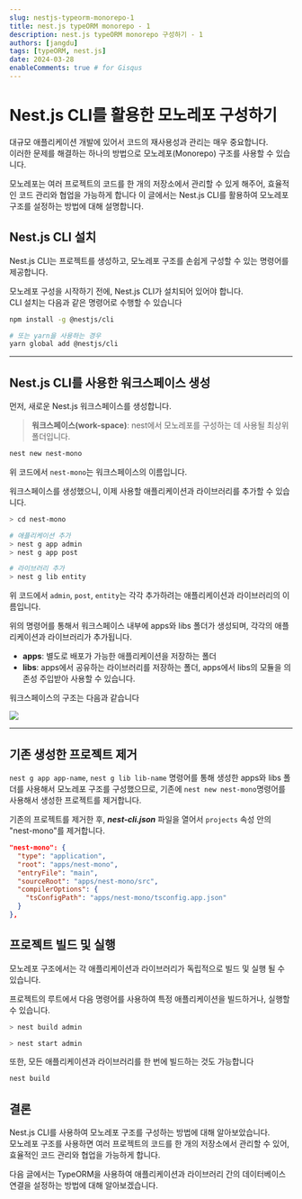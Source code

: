 ```yaml
---
slug: nestjs-typeorm-monorepo-1
title: nest.js typeORM monorepo - 1
description: nest.js typeORM monorepo 구성하기 - 1
authors: [jangdu]
tags: [typeORM, nest.js]
date: 2024-03-28
enableComments: true # for Gisqus
---
```


# Nest.js CLI를 활용한 모노레포 구성하기

대규모 애플리케이션 개발에 있어서 코드의 재사용성과 관리는 매우 중요합니다. <br />
이러한 문제를 해결하는 하나의 방법으로 모노레포(Monorepo) 구조를 사용할 수 있습니다.

모노레포는 여러 프로젝트의 코드를 한 개의 저장소에서 관리할 수 있게 해주어, 효율적인 코드 관리와 협업을 가능하게 합니다 이 글에서는 Nest.js CLI를 활용하여 모노레포 구조를 설정하는 방법에 대해 설명합니다.

## Nest.js CLI 설치

Nest.js CLI는 프로젝트를 생성하고, 모노레포 구조를 손쉽게 구성할 수 있는 명령어를 제공합니다.

모노레포 구성을 시작하기 전에, Nest.js CLI가 설치되어 있어야 합니다.<br />
CLI 설치는 다음과 같은 명령어로 수행할 수 있습니다

```bash title="Nest.js CLI 설치"
npm install -g @nestjs/cli

# 또는 yarn을 사용하는 경우
yarn global add @nestjs/cli
```

---

## Nest.js CLI를 사용한 워크스페이스 생성

먼저, 새로운 Nest.js 워크스페이스를 생성합니다.<br />

> **워크스페이스(work-space)**: nest에서 모노레포를 구성하는 데 사용될 최상위 폴더입니다.

```bash
nest new nest-mono
```

위 코드에서 `nest-mono`는 워크스페이스의 이름입니다.

워크스페이스를 생성했으니, 이제 사용할 애플리케이션과 라이브러리를 추가할 수 있습니다.

```bash
> cd nest-mono

# 애플리케이션 추가
> nest g app admin
> nest g app post

# 라이브러리 추가
> nest g lib entity
```

위 코드에서 `admin`, `post`, `entity`는 각각 추가하려는 애플리케이션과 라이브러리의 이름입니다.

위의 명령어를 통해서 워크스페이스 내부에 apps와 libs 폴더가 생성되며, 각각의 애플리케이션과 라이브러리가 추가됩니다.

- **apps**: 별도로 배포가 가능한 애플리케이션을 저장하는 폴더 <br />
- **libs**: apps에서 공유하는 라이브러리를 저장하는 폴더, apps에서 libs의 모듈을 의존성 주입받아 사용할 수 있습니다.

워크스페이스의 구조는 다음과 같습니다

![](./images/monorepo-img.png)

---

## 기존 생성한 프로젝트 제거

`nest g app app-name`, `nest g lib lib-name` 명령어를 통해 생성한 apps와 libs 폴더를 사용해서 모노레포 구조를 구성했으므로, 기존에 `nest new nest-mono`명령어를 사용해서 생성한 프로젝트를 제거합니다.

기존의 프로젝트를 제거한 후, **_nest-cli.json_** 파일을 열어서 `projects` 속성 안의 "nest-mono"를 제거합니다.

```json title="nest-cli.json에서 제거 할 부분"
"nest-mono": {
  "type": "application",
  "root": "apps/nest-mono",
  "entryFile": "main",
  "sourceRoot": "apps/nest-mono/src",
  "compilerOptions": {
    "tsConfigPath": "apps/nest-mono/tsconfig.app.json"
  }
},
```

## 프로젝트 빌드 및 실행

모노레포 구조에서는 각 애플리케이션과 라이브러리가 독립적으로 빌드 및 실행 될 수 있습니다.

프로젝트의 루트에서 다음 명령어를 사용하여 특정 애플리케이션을 빌드하거나, 실행할 수 있습니다.

```bash
> nest build admin

> nest start admin
```

또한, 모든 애플리케이션과 라이브러리를 한 번에 빌드하는 것도 가능합니다

```bash
nest build
```

## 결론

Nest.js CLI를 사용하여 모노레포 구조를 구성하는 방법에 대해 알아보았습니다. <br />
모노레포 구조를 사용하면 여러 프로젝트의 코드를 한 개의 저장소에서 관리할 수 있어, 효율적인 코드 관리와 협업을 가능하게 합니다.

다음 글에서는 TypeORM을 사용하여 애플리케이션과 라이브러리 간의 데이터베이스 연결을 설정하는 방법에 대해 알아보겠습니다.

